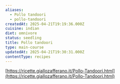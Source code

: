 ```yaml
---
aliases:
  - Pollo tandoori
  - pollo-tandoori
createdAt: 2025-04-21T19:19:36.000Z
cuisine: indian
diet: omnivore
status: seedling
title: Pollo tandoori
type: main-course
updatedAt: 2025-04-21T19:30:31.000Z
contentType: recipes
---
```

[https://ricette.giallozafferano.it/Pollo-Tandoori.html](https://ricette.giallozafferano.it/Pollo-Tandoori.html)
